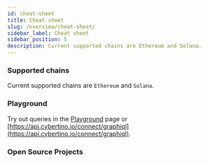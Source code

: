 ```yaml
---
id: cheat-sheet
title: Cheat sheet
slug: /overview/cheat-sheet/
sidebar_label: Cheat sheet
sidebar_position: 5
description: Current supported chains are Ethereum and Solana.
---
```


### Supported chains

Current supported chains are `Ethereum` and `Solana`.

### Playground

Try out queries in the [Playground](/V1/cyberconnect-api/playground/) page or [https://api.cybertino.io/connect/graphiql](https://api.cybertino.io/connect/graphiql).

### Open Source Projects


<ProjectCards />

